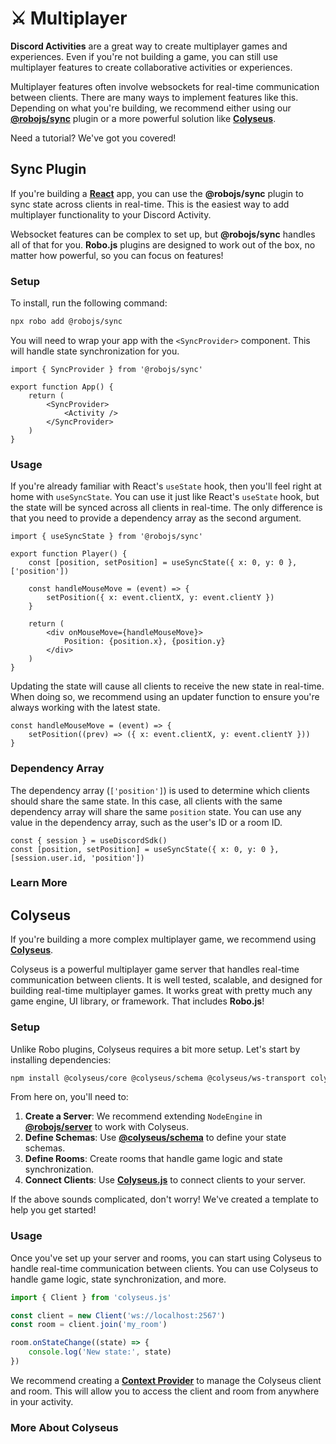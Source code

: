 
# ⚔️ Multiplayer

**Discord Activities** are a great way to create multiplayer games and experiences. Even if you're not building a game, you can still use multiplayer features to create collaborative activities or experiences.

Multiplayer features often involve websockets for real-time communication between clients. There are many ways to implement features like this. Depending on what you're building, we recommend either using our **[@robojs/sync](#sync-plugin)** plugin or a more powerful solution like **[Colyseus](https://colyseus.io/)**.

Need a tutorial? We've got you covered!

<CardContainer>
	<Card
		href="https://dev.to/waveplay/how-to-add-multiplayer-to-your-discord-activity-lo1"
		title="📚 Add Multiplayer to Your Activity"
		description="Create a real-time multiplayer Discord Activity."
	/>
</CardContainer>

## Sync Plugin

If you're building a **[React](https://react.dev)** app, you can use the **@robojs/sync** plugin to sync state across clients in real-time. This is the easiest way to add multiplayer functionality to your Discord Activity.

Websocket features can be complex to set up, but **@robojs/sync** handles all of that for you. **Robo.js** plugins are designed to work out of the box, no matter how powerful, so you can focus on features!

### Setup

To install, run the following command:

```bash
npx robo add @robojs/sync
```

You will need to wrap your app with the `<SyncProvider>` component. This will handle state synchronization for you.

```tsx title="/src/app/App.tsx"
import { SyncProvider } from '@robojs/sync'

export function App() {
	return (
		<SyncProvider>
			<Activity />
		</SyncProvider>
	)
}
```

### Usage

If you're already familiar with React's `useState` hook, then you'll feel right at home with `useSyncState`. You can use it just like React's `useState` hook, but the state will be synced across all clients in real-time. The only difference is that you need to provide a dependency array as the second argument.

```tsx title="/src/components/Player.tsx"
import { useSyncState } from '@robojs/sync'

export function Player() {
	const [position, setPosition] = useSyncState({ x: 0, y: 0 }, ['position'])

	const handleMouseMove = (event) => {
		setPosition({ x: event.clientX, y: event.clientY })
	}

	return (
		<div onMouseMove={handleMouseMove}>
			Position: {position.x}, {position.y}
		</div>
	)
}
```

Updating the state will cause all clients to receive the new state in real-time. When doing so, we recommend using an updater function to ensure you're always working with the latest state.

```tsx title="/src/components/Player.tsx"
const handleMouseMove = (event) => {
	setPosition((prev) => ({ x: event.clientX, y: event.clientY }))
}
```

### Dependency Array

The dependency array (`['position']`) is used to determine which clients should share the same state. In this case, all clients with the same dependency array will share the same `position` state. You can use any value in the dependency array, such as the user's ID or a room ID.

```tsx title="/src/components/Player.tsx"
const { session } = useDiscordSdk()
const [position, setPosition] = useSyncState({ x: 0, y: 0 }, [session.user.id, 'position'])
```

### Learn More

<CardContainer>
	<Card
		href="../plugins/sync"
		title="🔌 @robojs/sync"
		description="Real-time state synchronization for multiplayer activities."
	/>
</CardContainer>

## Colyseus

If you're building a more complex multiplayer game, we recommend using **[Colyseus](https://colyseus.io/)**.

Colyseus is a powerful multiplayer game server that handles real-time communication between clients. It is well tested, scalable, and designed for building real-time multiplayer games. It works great with pretty much any game engine, UI library, or framework. That includes **Robo.js**!

### Setup

Unlike Robo plugins, Colyseus requires a bit more setup. Let's start by installing dependencies:

```bash
npm install @colyseus/core @colyseus/schema @colyseus/ws-transport colyseus.js
```

From here on, you'll need to:

1. **Create a Server**: We recommend extending `NodeEngine` in **[@robojs/server](../plugins/server)** to work with Colyseus.
2. **Define Schemas**: Use **[@colyseus/schema](https://docs.colyseus.io/schema/)** to define your state schemas.
3. **Define Rooms**: Create rooms that handle game logic and state synchronization.
4. **Connect Clients**: Use **[Colyseus.js](https://docs.colyseus.io/client/)** to connect clients to your server.

If the above sounds complicated, don't worry! We've created a template to help you get started!

<CardContainer>
	<Card
		href="https://github.com/Wave-Play/robo.js/tree/main/templates/activity-ts-colyseus-react"
		title="🔗 Multiplayer Colyseus (TS)"
		description="A simplified TypeScript template using Colyseus."
	/>
</CardContainer>

### Usage

Once you've set up your server and rooms, you can start using Colyseus to handle real-time communication between clients. You can use Colyseus to handle game logic, state synchronization, and more.

```ts title="/src/core/colyseus.ts"
import { Client } from 'colyseus.js'

const client = new Client('ws://localhost:2567')
const room = client.join('my_room')

room.onStateChange((state) => {
	console.log('New state:', state)
})
```

We recommend creating a **[Context Provider](https://react.dev/learn/passing-data-deeply-with-context)** to manage the Colyseus client and room. This will allow you to access the client and room from anywhere in your activity.

### More About Colyseus

<CardContainer>
	<Card
		href="https://docs.colyseus.io/"
		title="🔗 Colyseus Docs"
		description="Learn more about Colyseus and its features."
	/>
</CardContainer>
